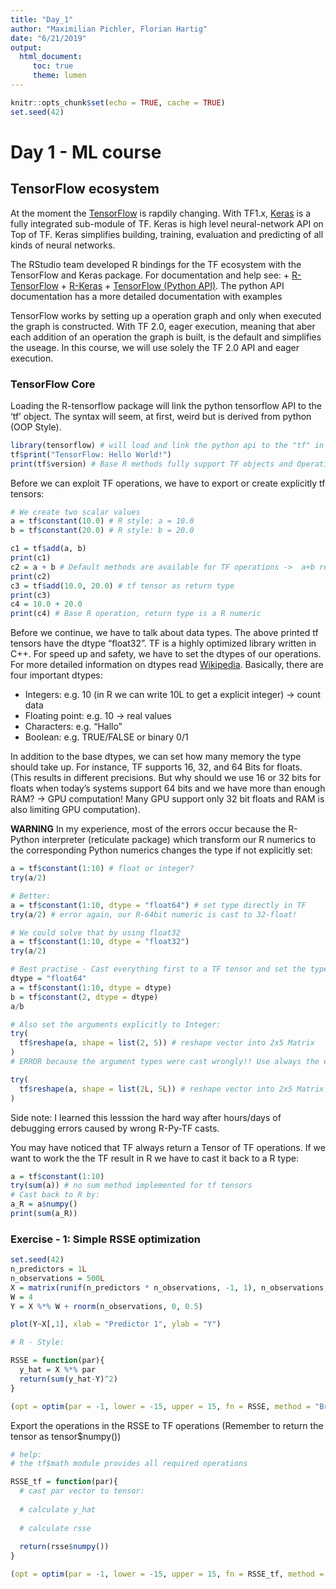 ```yaml
---
title: "Day_1"
author: "Maximilian Pichler, Florian Hartig"
date: "6/21/2019"
output: 
  html_document:
     toc: true
     theme: lumen
---
```


```r
knitr::opts_chunk$set(echo = TRUE, cache = TRUE)
set.seed(42)
```

# Day 1 - ML course 

## TensorFlow ecosystem

At the moment the [TensorFlow](https://www.tensorflow.org/) is rapdily changing. With TF1.x, [Keras](https://keras.io/) is a fully integrated sub-module of TF. Keras is high level neural-network API on Top of TF. Keras simplifies building, training, evaluation and predicting of all kinds of neural networks. 

The RStudio team developed R bindings for the TF ecosystem with the TensorFlow and Keras package. For documentation and help see:
+ [R-TensorFlow](https://tensorflow.rstudio.com/)
+ [R-Keras](https://keras.rstudio.com/)
+ [TensorFlow (Python API)](https://www.tensorflow.org/versions/r2.0/api_docs/python/tf). The python API documentation has a more detailed documentation with examples

TensorFlow works by setting up a operation graph and only when executed the graph is constructed. With TF 2.0, eager execution, meaning that aber each addition of an operation the graph is built, is the default and simplifies the useage. In this course, we will use solely the TF 2.0 API and eager execution.

### TensorFlow Core

Loading the R-tensorflow package will link the python tensorflow API to the 'tf' object. The syntax will seem, at first, weird but is derived from python (OOP Style).

```r
library(tensorflow) # will load and link the python api to the "tf" in the enviornment. The API can be called by tf$...
tf$print("TensorFlow: Hello World!")
print(tf$version) # Base R methods fully support TF objects and Operations. 
```

Before we can exploit TF operations, we have to export or create explicitly tf tensors:
```r
# We create two scalar values
a = tf$constant(10.0) # R style: a = 10.0
b = tf$constant(20.0) # R style: b = 20.0

c1 = tf$add(a, b) 
print(c1)
c2 = a + b # Default methods are available for TF operations ->  a+b returns a tf tensor
print(c2)
c3 = tf$add(10.0, 20.0) # tf tensor as return type
print(c3)
c4 = 10.0 + 20.0
print(c4) # Base R operation, return type is a R numeric
```

Before we continue, we have to talk about data types. The above printed tf tensors have the dtype "float32". TF is a highly optimized library written in C++. For speed up and safety, we have to set the dtypes of our operations. For more detailed information on dtypes read [Wikipedia](https://en.wikipedia.org/wiki/Data_type). Basically, there are four important dtypes:

+ Integers: e.g. 10 (in R we can write 10L to get a explicit integer) -> count data
+ Floating point: e.g. 10 -> real values
+ Characters: e.g. "Hallo"
+ Boolean: e.g. TRUE/FALSE or binary 0/1

In addition to the base dtypes, we can set how many memory the type should take up. For instance, TF supports 16, 32, and 64 Bits for floats. (This results in different precisions. But why should we use 16 or 32 bits for floats when today's systems support 64 bits and we have more than enough RAM? -> GPU computation! Many GPU support only 32 bit floats and RAM is also limiting GPU computation).

**WARNING** In my experience, most of the errors occur because the R-Python interpreter (reticulate package) which transform our R numerics to the corresponding Python numerics changes the type if not explicitly set:

```r
a = tf$constant(1:10) # float or integer?
try(a/2) 

# Better:
a = tf$constant(1:10, dtype = "float64") # set type directly in TF
try(a/2) # error again, our R-64bit numeric is cast to 32-float!  

# We could solve that by using float32
a = tf$constant(1:10, dtype = "float32") 
try(a/2)

# Best practise - Cast everything first to a TF tensor and set the type explicitly!
dtype = "float64"
a = tf$constant(1:10, dtype = dtype)
b = tf$constant(2, dtype = dtype)
a/b

# Also set the arguments explicitly to Integer:
try(
  tf$reshape(a, shape = list(2, 5)) # reshape vector into 2x5 Matrix
)
# ERROR because the argument types were cast wrongly!! Use always the explicit R integer type:

try(
  tf$reshape(a, shape = list(2L, 5L)) # reshape vector into 2x5 Matrix
)
```

Side note: I learned this lesssion the hard way after hours/days of debugging errors caused by wrong R-Py-TF casts.

You may have noticed that TF always return a Tensor of TF operations. If we want to work the the TF result in R we have to cast it back to a R type:
```r
a = tf$constant(1:10)
try(sum(a)) # no sum method implemented for tf tensors
# Cast back to R by:
a_R = a$numpy()
print(sum(a_R))

```

### Exercise - 1: Simple RSSE optimization
```r
set.seed(42)
n_predictors = 1L
n_observations = 500L
X = matrix(runif(n_predictors * n_observations, -1, 1), n_observations, n_predictors)
W = 4
Y = X %*% W + rnorm(n_observations, 0, 0.5)

plot(Y~X[,1], xlab = "Predictor 1", ylab = "Y")

# R - Style:

RSSE = function(par){
  y_hat = X %*% par
  return(sum(y_hat-Y)^2)
}

(opt = optim(par = -1, lower = -15, upper = 15, fn = RSSE, method = "Brent")$par)

```
Export the operations in the RSSE to TF operations (Remember to return the tensor as tensor$numpy())

```r
# help:
# the tf$math module provides all required operations

RSSE_tf = function(par){
  # cast par vector to tensor:
  
  # calculate y_hat
  
  # calculate rsse
  
  return(rsse$numpy())
}

(opt = optim(par = -1, lower = -15, upper = 15, fn = RSSE_tf, method = "Brent")$par)
```

